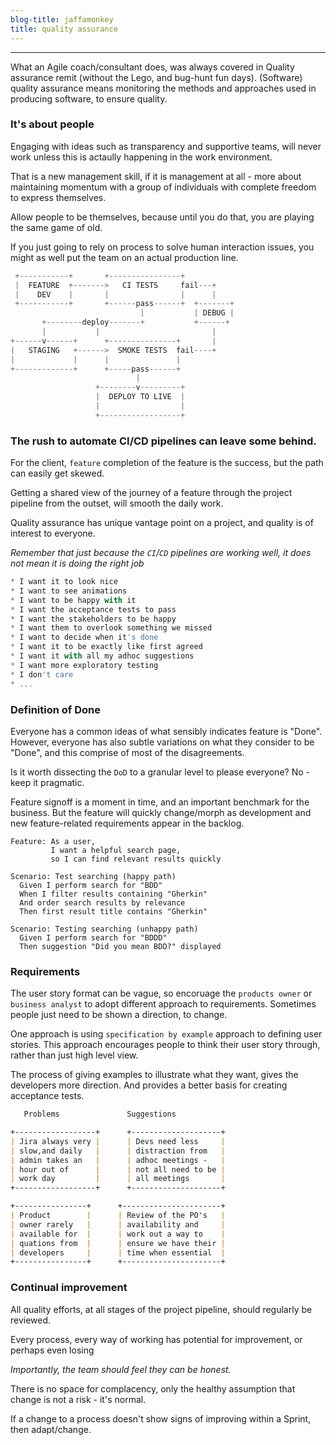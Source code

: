 ```yaml
---
blog-title: jaffamonkey
title: quality assurance
---
```



--- 
What an Agile coach/consultant does, was always covered in Quality assurance remit (without the Lego, and bug-hunt fun days). (Software) quality assurance means monitoring the methods and approaches used in producing software, to ensure quality.

### It's about people

Engaging with ideas such as transparency and supportive teams, will never work unless this is actaully happening in the work environment.

That is a new management skill, if it is management at all - more about maintaining momentum with a group of individuals with complete freedom to express themselves.

Allow people to be themselves, because until you do that, you are playing the same game of old. 

If you just going to rely on process to solve human interaction issues, you might as well put the team on an actual production line.

<CodeWave>

```jsx
 +-----------+       +----------------+     
 |  FEATURE  +------->   CI TESTS     fail---+  
 |    DEV    |       |                |      |
 +-----------+       +------pass------+  +-------+
                             |           | DEBUG |     
       +--------deploy-------+           +------+
       |           |                         |
+------v------+      +---------------+       |
|   STAGING   +------>  SMOKE TESTS  fail----+
|             |      |               |
+-------------+      +-----pass------+
                            |
                   +--------v---------+
                   |  DEPLOY TO LIVE  |
                   |                  |
                   +------------------+
```

### The rush to automate CI/CD pipelines can leave some behind.

For the client, `feature` completion of the feature is the success, but the path can easily get skewed.

Getting a shared view of the journey of a feature through the project pipeline from the outset, will smooth the daily work.

Quality assurance has unique vantage point on a project, and quality is of interest to everyone.

_Remember that just because the `CI`/`CD` pipelines are working well, it does not mean it is doing the right job_ 

```jsx
* I want it to look nice
* I want to see animations
* I want to be happy with it
* I want the acceptance tests to pass
* I want the stakeholders to be happy
* I want them to overlook something we missed
* I want to decide when it's done
* I want it to be exactly like first agreed
* I want it with all my adhoc suggestions
* I want more exploratory testing
* I don't care
* ...
```

### Definition of Done

Everyone has a common ideas of what sensibly indicates feature is "Done". However, everyone has also subtle variations on what they consider to be "Done", and this comprise of most of the disagreements.

Is it worth dissecting the `DoD` to a granular level to please everyone? No - keep it pragmatic.

Feature signoff is a moment in time, and an important benchmark for the business. But the feature will quickly change/morph as development and new feature-related requirements appear in the backlog.

```gherkin
Feature: As a user, 
         I want a helpful search page, 
         so I can find relevant results quickly
  
Scenario: Test searching (happy path)
  Given I perform search for "BDD" 
  When I filter results containing "Gherkin"
  And order search results by relevance
  Then first result title contains "Gherkin"

Scenario: Testing searching (unhappy path)
  Given I perform search for "BDDD" 
  Then suggestion "Did you mean BDD?" displayed
```

### Requirements

The user story format can be vague, so encoruage the `products owner` or `business analyst` to adopt different approach to requirements. Sometimes people just need to be shown a direction, to change.

One approach is using `specification by example` approach to defining user stories. This approach encourages people to think their user story through, rather than just high level view.

The process of giving examples to illustrate what they want, gives the developers more direction. And provides a better basis for creating acceptance tests.

```markdown
   Problems               Suggestions

+------------------+      +--------------------+
| Jira always very |      | Devs need less     |
| slow,and daily   |      | distraction from   |
| admin takes an   |      | adhoc meetings -   |
| hour out of      |      | not all need to be |
| work day         |      | all meetings       |
+------------------+      +--------------------+

+----------------+      +----------------------+
| Product        |      | Review of the PO's   |
| owner rarely   |      | availability and     |
| available for  |      | work out a way to    |
| quations from  |      | ensure we have their |
| developers     |      | time when essential  |
+----------------+      +----------------------+
```

### Continual improvement

All quality efforts, at all stages of the project pipeline, should regularly be reviewed.

Every process, every way of working has potential for improvement, or perhaps even losing

_Importantly, the team should feel they can be honest._

There is no space for complacency, only the healthy assumption that change is not a risk - it's normal.

If a change to a process doesn't show signs of improving within a Sprint, then adapt/change.

</CodeWave>
